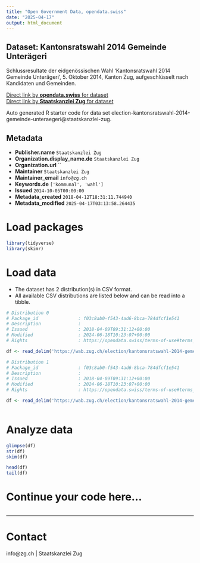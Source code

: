 ```yaml
---
title: "Open Government Data, opendata.swiss"
date: "2025-04-17"
output: html_document
---
```


## Dataset: Kantonsratswahl 2014 Gemeinde Unterägeri

Schlussresultate der eidgenössischen Wahl 'Kantonsratswahl 2014 Gemeinde Unterägeri', 5. Oktober 2014, Kanton Zug, aufgeschlüsselt nach Kandidaten und Gemeinden.

[Direct link by **opendata.swiss** for dataset](https://opendata.swiss/de/dataset/kantonsratswahl-2014-gemeinde-unterageri)<br>
[Direct link by **Staatskanzlei Zug** for dataset](https://wab.zug.ch/election/kantonsratswahl-2014-gemeinde-unteraegeri/data)

Auto generated R starter code for data set election-kantonsratswahl-2014-gemeinde-unteraegeri@staatskanzlei-zug.

## Metadata

- **Publisher.name** `Staatskanzlei Zug`
- **Organization.display_name.de** `Staatskanzlei Zug`
- **Organization.url** ``
- **Maintainer** `Staatskanzlei Zug`
- **Maintainer_email** `info@zg.ch`
- **Keywords.de** `['kommunal', 'wahl']`
- **Issued** `2014-10-05T00:00:00`
- **Metadata_created** `2018-04-12T18:31:11.744940`
- **Metadata_modified** `2025-04-17T03:13:58.264435`


# Load packages

```r

library(tidyverse)
library(skimr)

```

# Load data

-   The dataset has 2 distribution(s) in CSV format.
-   All available CSV distributions are listed below and can be read into a tibble.

```r

# Distribution 0
# Package_id               : f03c8ab0-f543-4ad6-8bca-784dfcf1e541
# Description              : 
# Issued                   : 2018-04-09T09:31:12+00:00
# Modified                 : 2024-06-18T10:23:07+00:00
# Rights                   : https://opendata.swiss/terms-of-use#terms_by

df <- read_delim('https://wab.zug.ch/election/kantonsratswahl-2014-gemeinde-unteraegeri/data-csv')

# Distribution 1
# Package_id               : f03c8ab0-f543-4ad6-8bca-784dfcf1e541
# Description              : 
# Issued                   : 2018-04-09T09:31:12+00:00
# Modified                 : 2024-06-18T10:23:07+00:00
# Rights                   : https://opendata.swiss/terms-of-use#terms_by

df <- read_delim('https://wab.zug.ch/election/kantonsratswahl-2014-gemeinde-unteraegeri/data-parties-csv')



```

# Analyze data

```r

glimpse(df)
str(df)
skim(df)

head(df)
tail(df)

```

# Continue your code here...

```r

```

------------------------------------------------------------------------

# Contact

info@zg.ch | Staatskanzlei Zug
